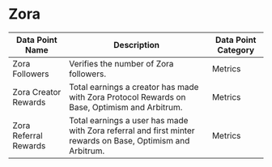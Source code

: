 
# Zora


| Data Point Name | Description | Data Point Category |
|-----------------|-------------|---------------------|
| Zora Followers | Verifies the number of Zora followers. | <span className="badge badge--primary">Metrics</span> |
| Zora Creator Rewards | Total earnings a creator has made with Zora Protocol Rewards on Base, Optimism and Arbitrum. | <span className="badge badge--primary">Metrics</span> |
| Zora Referral Rewards | Total earnings a user has made with Zora referral and first minter rewards on Base, Optimism and Arbitrum. | <span className="badge badge--primary">Metrics</span> |

